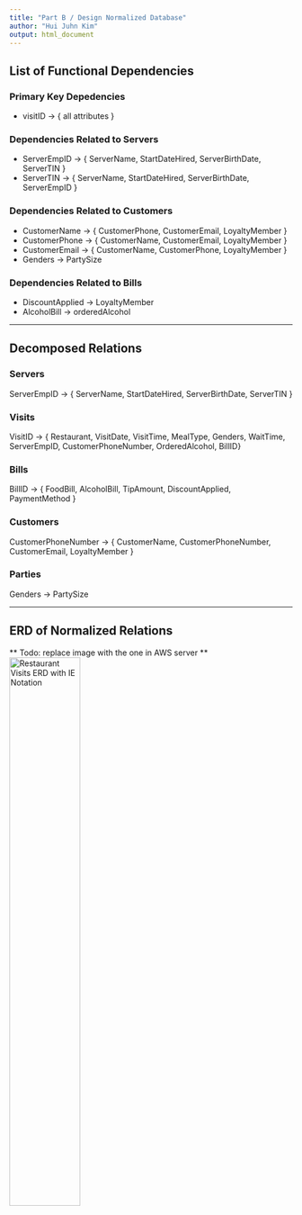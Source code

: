 ```yaml
---
title: "Part B / Design Normalized Database"
author: "Hui Juhn Kim"
output: html_document
---
```



## List of Functional Dependencies
### Primary Key Depedencies
* visitID $\rightarrow$ { all attributes }

### Dependencies Related to Servers
* ServerEmpID $\rightarrow$ { ServerName, StartDateHired, ServerBirthDate, ServerTIN }
* ServerTIN $\rightarrow$ { ServerName, StartDateHired, ServerBirthDate, ServerEmpID }

### Dependencies Related to Customers 
* CustomerName $\rightarrow$ { CustomerPhone, CustomerEmail, LoyaltyMember }
* CustomerPhone $\rightarrow$ { CustomerName, CustomerEmail, LoyaltyMember }
* CustomerEmail $\rightarrow$ { CustomerName, CustomerPhone, LoyaltyMember }
* Genders $\rightarrow$ PartySize

### Dependencies Related to Bills
* DiscountApplied $\rightarrow$ LoyaltyMember
* AlcoholBill $\rightarrow$ orderedAlcohol

---

## Decomposed Relations
### Servers
ServerEmpID $\rightarrow$ { ServerName, StartDateHired, ServerBirthDate, ServerTIN }

### Visits
VisitID $\rightarrow$ { Restaurant, VisitDate, VisitTime, MealType, Genders, WaitTime, ServerEmpID, CustomerPhoneNumber, OrderedAlcohol, BillID}

### Bills
BillID $\rightarrow$ { FoodBill, AlcoholBill, TipAmount, DiscountApplied, PaymentMethod }

### Customers
CustomerPhoneNumber $\rightarrow$ { CustomerName, CustomerPhoneNumber, CustomerEmail, LoyaltyMember }

### Parties
Genders $\rightarrow$ PartySize

---

## ERD of Normalized Relations
** Todo: replace image with the one in AWS server **
![Restaurant Visits ERD with IE Notation](practicum1.ERD.png){width=50%}
